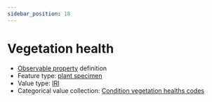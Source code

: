 ```yaml
---
sidebar_position: 18
---
```



# Vegetation health

- [Observable property](/viewers/dawe-vocabs?uri=https://linked.data.gov.au/def/nrm/7d4eaa80-0f2a-4828-886e-34cd5a4e2746) definition
- Feature type: [plant specimen](http://linked.data.gov.au/def/tern-cv/2e122e23-881c-43fa-a921-a8745f016ceb)
- Value type: [IRI](https://w3id.org/tern/ontologies/tern/IRI)
- Categorical value collection: [Condition vegetation healths codes](/viewers/dawe-vocabs?uri=https://linked.data.gov.au/def/nrm/b8379ff2-60dc-44cc-bf44-5ce7ed4bdd2f)

<Example
  protocolModule="condition"
  observableProperty="https://linked.data.gov.au/def/nrm/7d4eaa80-0f2a-4828-886e-34cd5a4e2746"
/>
